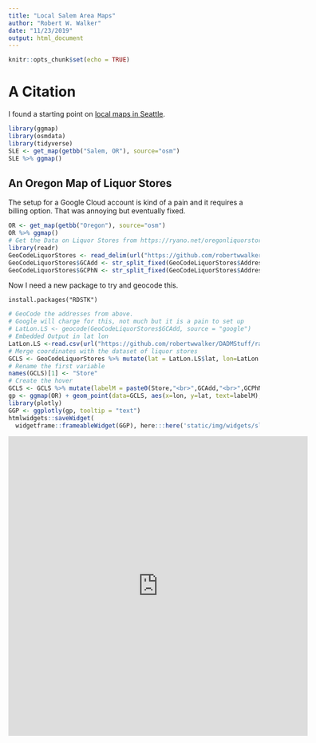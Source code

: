 ```yaml
---
title: "Local Salem Area Maps"
author: "Robert W. Walker"
date: "11/23/2019"
output: html_document
---
```


```r
knitr::opts_chunk$set(echo = TRUE)
```

# A Citation

I found a starting point on [local maps in Seattle](https://www.littlemissdata.com/blog/maps).

```r
library(ggmap)
library(osmdata)
library(tidyverse)
SLE <- get_map(getbb("Salem, OR"), source="osm")
SLE %>% ggmap()
```

## An Oregon Map of Liquor Stores

The setup for a Google Cloud account is kind of a pain and it requires a billing option.  That was annoying but eventually fixed.

```r
OR <- get_map(getbb("Oregon"), source="osm")
OR %>% ggmap()
# Get the Data on Liquor Stores from https://ryano.net/oregonliquorstores/  I copied and pasted it.  It comes from a .pdf available from OLCC.
library(readr)
GeoCodeLiquorStores <- read_delim(url("https://github.com/robertwwalker/DADMStuff/raw/master/GeoCodeLiquorStores.csv"), "\t", escape_double = FALSE, trim_ws = TRUE)
GeoCodeLiquorStores$GCAdd <- str_split_fixed(GeoCodeLiquorStores$Address, fixed("("), 2)[,1]
GeoCodeLiquorStores$GCPhN <- str_split_fixed(GeoCodeLiquorStores$Address, fixed("("), 2)[,2]
```

Now I need a new package to try and geocode this.

```
install.packages("RDSTK")
```

```r
# GeoCode the addresses from above.
# Google will charge for this, not much but it is a pain to set up
# LatLon.LS <- geocode(GeoCodeLiquorStores$GCAdd, source = "google")
# Embedded Output in lat lon
LatLon.LS <-read.csv(url("https://github.com/robertwwalker/DADMStuff/raw/master/GeoCodedLiquor.csv"))
# Merge coordinates with the dataset of liquor stores
GCLS <- GeoCodeLiquorStores %>% mutate(lat = LatLon.LS$lat, lon=LatLon.LS$lon)
# Rename the first variable
names(GCLS)[1] <- "Store"
# Create the hover
GCLS <- GCLS %>% mutate(labelM = paste0(Store,"<br>",GCAdd,"<br>",GCPhN))
gp <- ggmap(OR) + geom_point(data=GCLS, aes(x=lon, y=lat, text=labelM), alpha=0.2, size=2, color="magenta") + ggnetwork::theme_blank() + labs("A Map of Oregon Liquor Stores") 
library(plotly)
GGP <- ggplotly(gp, tooltip = "text")
htmlwidgets::saveWidget(
  widgetframe::frameableWidget(GGP), here:::here('static/img/widgets/sleggpmap.html'))
```

<iframe width="600" height="600" src="https://rww.science/img/widgets/sleggpmap.html" frameborder="0" allowfullscreen></iframe>

